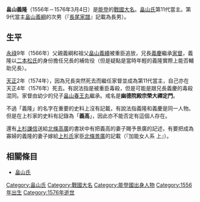 {{unreferenced|time=2013-05-25T05:43:31+00:00}}
{{japanese|japanese=畠山 義隆|kana=はたけやま よしたか|romaji=Hatakeyama Yoshitaka}}
'''畠山義隆'''（1556年－1576年3月4日）是[[能登國|能登]]的[[戰國大名|戰國大名]]。[[畠山氏|畠山氏]]第11代當主。第9代當主[[畠山義綱|畠山義綱]]的次男（『[[長尾家譜|長尾家譜]]』記載為長男）。

== 生平 ==
[[永祿|永祿]]9年（1566年）父親義綱和祖父[[畠山義續|畠山義續]]被重臣追放，兄長[[畠山義慶|義慶]]繼承[[家督|家督]]，義隆以[[二本松氏|二本松氏]]的身份擔任兄長的補佐役（但是疑點是當時年輕的義隆實際上能否輔助兄長）。

[[天正_(日本)|天正]]2年（1574年），因為兄長突然死去而繼任家督並成為第11代當主，自己亦在天正4年（1576年）死去。有説法指是被重臣毒殺，但是可能是跟兄長義慶的毒殺混同。家督由幼少的兒子[[畠山春王丸|畠山春王丸]]繼承。戒名是'''幽德院殿宗榮大禪定門'''。

不過「義隆」的名字在重要的史料上沒有記載，有說法指義隆和義慶是同一人物。但是在上杉家的史料有記錄為「'''義高'''」，因此亦不能否定有這個人存在。

還有[[上杉謙信|上杉謙信]]送給[[北條高廣|北條高廣]]的書狀中有把義高的妻子賜予景廣的記述，有要把成為寡婦的義隆的妻子嫁給[[上杉氏|上杉氏]]家臣[[北條景廣|北條景廣]]的記載（『加能女人系 上』）。

== 相關條目 ==
*[[畠山氏|畠山氏]]
{{能登畠山家當主}}
[[Category:畠山氏|Category:畠山氏]]
[[Category:戰國大名|Category:戰國大名]]
[[Category:能登國出身人物|Category:能登國出身人物]]
[[Category:1556年出生|Category:1556年出生]]
[[Category:1576年逝世|Category:1576年逝世]]